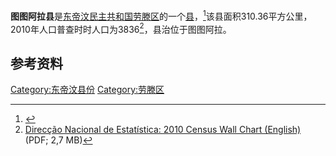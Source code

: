 '''图图阿拉县'''是[[东帝汶民主共和国|东帝汶民主共和国]][[劳滕区|劳滕区]]的一个[[县_(东帝汶)|县]]，<ref>{{Cite web |url=http://statoids.com/ytl.html |title=存档副本 |accessdate=2015-09-17 |archive-date=2015-09-24 |archive-url=https://web.archive.org/web/20150924122734/http://www.statoids.com/ytl.html |dead-url=no }}</ref>该县面积310.36平方公里，2010年人口普查时时人口为3836<ref name="Wall">[http://dne.mof.gov.tl/published/2010%20and%202011%20Publications/Wall%20Chart%20English/Wall%20Chart%20English%209%20June%202011.pdf Direcção Nacional de Estatística: 2010 Census Wall Chart (English)] {{Wayback|url=http://dne.mof.gov.tl/published/2010%20and%202011%20Publications/Wall%20Chart%20English/Wall%20Chart%20English%209%20June%202011.pdf |date=20150409091258 }} (PDF; 2,7 MB)</ref>，县治位于图图阿拉。

==参考资料==
{{reflist}}

[[Category:东帝汶县份|Category:东帝汶县份]]
[[Category:劳滕区|Category:劳滕区]]


{{EastTimor-geo-stub}}